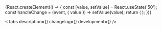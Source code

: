 

<Meta title=' Components/Forms/Inputs/SliderInput' component={SliderInput} />

<!-- Canvas -->

<Story name='SliderInput'>
    {React.createElement(() => {
        const [value, setValue] = React.useState('50');
        const handleChange = (event, { value }) => setValue(value);
        return (
            <SliderInput
                value={value}
                onChange={handleChange}
                min={number('min', 0)}
                max={number('max', 100)}
                step={number('step', 1)}
                pips={
                    boolean('pips', false) && {
                        mode: 'values',
                        values: [0, 50, 100],
                    }
                }
                block={boolean('block', false)}
                size={select('size', ['s', 'm', 'l', 'xl'], 's')}
                disabled={boolean('disabled', false)}
                placeholder={text('placeholder', '')}
                label={text('label', '')}
                hint={text('hint', '')}
                info={text('info', '')}
                error={text('error', '')}
                readOnly={boolean('readOnly', false)}
            />
        );
    })}
</Story>

<!-- Docs -->

<ComponentHeader
    name='SliderInput'
    version={version}
    package='@alfalab/core-components/slider-input'
    design='https://www.figma.com/file/cdNnkh2QdxuvYLrBm4cubM/Web-%3A%3A-Core-Default-Components?node-id=565%3A24123'
    children='Используется для указания значения из заданного диапазона.'
/>

<Tabs description={<Description />} changelog={<Changelog />} development={<Development />} />
